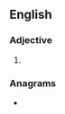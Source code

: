 ==English==

===Adjective===
{{head|en|adjective}}

# {{obsolete spelling of|dear|lang=en}}

===Anagrams===
* {{anagrams|en|Reade|adree|eared}}